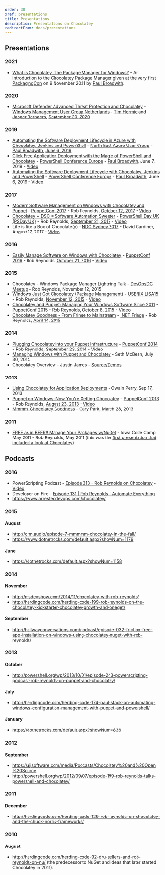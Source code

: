 ```yaml
---
order: 30
xref: presentations
title: Presentations
description: Presentations on Chocolatey
redirectFrom: docs/presentations
---
```


## Presentations

### 2021

* [What is Chocolatey, The Package Manager for Windows?](https://www.youtube.com/watch?v=knnMgOTVRmU) - An introduction to the Chocolatey Package Manager given at the very first [PackagingCon](https://packaging-con.org) on 9 November 2021 by [Paul Broadwith](https://blog.pauby.com).

### 2020

* [Microsoft Defender Advanced Threat Protection and Chocolatey](https://www.slideshare.net/slideshow/embed_code/key/GghOiJlFmVINOx) - [Windows Management User Group Netherlands](https://www.meetup.com/WMUG_NL/) - [Tim Hermie](https://www.cloud-boy.be) and [Jasper Bernaers](https://jasperbernaers.com/), [September 29, 2020](https://www.meetup.com/WMUG_NL/events/273266512/)

### 2019

* [Automating the Software Deployment Lifecycle in Azure with Chocolatey, Jenkins and PowerShell](https://blog.pauby.com/presentation/20190702-neaug/) - [North East Azure User Group](https://www.meetup.com/North-East-Azure-User-Group/) - [Paul Broadwith](https://pauby.com), [June 6, 2019](https://www.meetup.com/North-East-Azure-User-Group/events/261825832/)
* [Click Free Application Deployment with the Magic of PowerShell and Chocolatey](https://blog.pauby.com/presentation/20190607-psconfeu/) - [PowerShell Conference Europe](https://psconf.eu/2019/) - [Paul Broadwith](https://pauby.com), June 7, 2019 - [Video](https://www.youtube.com/watch?v=HAWRkWMnAus&list=PLfpfxDPYyd6KBiKwl2oopwG8ogAUtQ9nP)
* [Automating the Software Deployment Lifecycle with Chocolatey, Jenkins and PowerShell](https://blog.pauby.com/presentation/20190606-psconfeu/) - [PowerShell Conference Europe](https://psconf.eu/2019/) - [Paul Broadwith](https://pauby.com), June 6, 2019 - [Video](https://www.youtube.com/watch?v=TvWl2VzGo5U&list=PLfpfxDPYyd6KBiKwl2oopwG8ogAUtQ9nP)

### 2017

* [Modern Software Management on Windows with Chocolatey and Puppet](https://www.slideshare.net/ferventcoder/modern-software-management-on-windows-with-chocolatey-and-puppet) - [PuppetConf 2017](https://puppetconf.com) - Rob Reynolds, [October 12, 2017](https://puppetconf17.sched.com/event/B4xQ) - [Video](https://www.youtube.com/watch?v=6gQtcoLaMI0)
* [Chocolatey + DSC = Software Automation Sweeter](https://www.slideshare.net/ferventcoder/chocolatey-dsc-software-automation-sweeter-powershell-day-uk/) - [PowerShell Day UK (PSDay.UK)](https://psday.uk/) - Rob Reynolds, [September 21, 2017](https://psday.uk/#1499890705418-efb95a0a-2abb) - [Video](https://www.youtube.com/watch?v=KZzn_TurdPI)
* Life is like a Box of Chocolate(y) - [NDC Sydney 2017](https://ndcsydney.com/) - David Gardiner, August 17, 2017 - [Video](https://www.youtube.com/watch?v=sq2mqeIG2I4)

### 2016

* [Easily Manage Software on Windows with Chocolatey](http://www.slideshare.net/ferventcoder/easily-manage-software-on-windows-with-chocolatey-puppetconf-2016) - [PuppetConf 2016](https://2016.puppetconf.com/) - Rob Reynolds, [October 21, 2016](http://sched.co/6fk5) - [Video](https://www.youtube.com/watch?v=K5jq35wezHI)

### 2015

* Chocolatey - Windows Package Manager Lightning Talk - [DevOpsDC Meetup](http://www.meetup.com/DevOpsDC/events/226003653/) - Rob Reynolds, November 12, 2015
* [Windows Just Got Chocolatey (Package Management)](http://www.slideshare.net/ferventcoder/windows-just-got-chocolatey-package-management-lisa15) - [USENIX LISA15](https://www.usenix.org/conference/lisa15) - Rob Reynolds, [November 12, 2015](https://www.usenix.org/conference/lisa15/conference-program/presentation/reynolds) - [Video](https://www.usenix.org/conference/lisa15/conference-program/presentation/reynolds)
* [Chocolatey and Puppet: Managing Your Windows Software Since 2011](http://www.slideshare.net/ferventcoder/chocolatey-and-puppet-managing-your-windows-software-since-2011) - [PuppetConf 2015](https://2015.puppetconf.com/) - Rob Reynolds, [October 8, 2015](http://sched.co/3hM1) - [Video](https://www.youtube.com/watch?v=NNM2H4GsWYA)
* [Chocolatey Goodness - From Fringe to Mainstream](http://www.slideshare.net/ferventcoder/chocolatey-goodness-from-fringe-to-mainstream-dotnetfringe) - [.NET Fringe](http://dotnetfringe.org/) - Rob Reynolds, [April 14, 2015](http://lanyrd.com/2015/dotnetfringe/sdkxkq/)

### 2014

* [Plugging Chocolatey into your Puppet Infrastructure](http://www.slideshare.net/ferventcoder/chocolatey-puppet-conf2014) - [PuppetConf 2014](http://2014.puppetconf.com/) - Rob Reynolds, [September 23, 2014](http://sched.co/1kHU71L) - [Video](https://www.youtube.com/watch?v=cZl_wKSciVk)
* [Managing Windows with Puppet and Chocolatey](http://www.slideshare.net/SethMcBean/managing-windows-with-puppet-and-chocolatey) - Seth McBean, July 30, 2014
* Chocolatey Overview - Justin James - [Source/Demos](https://github.com/digitaldrummerj/ChocolateyTalk)

### 2013

* [Using Chocolatey for Application Deployments](http://www.slideshare.net/perryofpeek/using-chocolatey-for-application-deployments) - Owain Perry, Sep 17, 2013
* [Puppet on Windows: Now You're Getting Chocolatey](http://www.slideshare.net/ferventcoder/puppet-on-windows-now-youre-getting-chocolatey-puppetconf2013) - [PuppetConf 2013](http://2013.puppetconf.com) - Rob Reynolds, [August 23, 2013](http://sched.co/11MpBOE) - [Video](https://www.youtube.com/watch?v=Im30wziOrBs)
* [Mmmm, Chocolatey Goodness](http://www.slideshare.net/gep13/mmmm-chocolatey-goodness) - Gary Park, March 28, 2013

### 2011

* [FREE as in BEER!! Manage Your Packages w/NuGet](http://dl.dropbox.com/u/9391884/NuGet.ppsx) - Iowa Code Camp May 2011 - Rob Reynolds, May 2011 (this was the [first presentation that included a look at Chocolatey](http://ferventcoder.com/robz/archive/2011/05/06/iowa-code-camp-presentations.aspx))

## Podcasts

### 2016

* PowerScripting Podcast - [Episode 313 - Rob Reynolds on Chocolatey](https://powershell.org/2016/05/11/episode-313-powerscripting-podcast-rob-reynolds-on-chocolatey/) - [Video](https://www.youtube.com/watch?v=pd5QEkXUeDI)
* Developer on Fire - [Episode 131 | Rob Reynolds - Automate Everything](http://developeronfire.com/episode-131-rob-reynolds-automate-everything)
* https://www.arresteddevops.com/chocolatey/

### 2015

#### August

* http://crm.audio/episode-7-mmmmm-chocolatey-in-the-fall/
* https://www.dotnetrocks.com/default.aspx?showNum=1179

#### June

* https://dotnetrocks.com/default.aspx?showNum=1158

### 2014

#### November

* http://msdevshow.com/2014/11/chocolatey-with-rob-reynolds/
* http://herdingcode.com/herding-code-199-rob-reynolds-on-the-chocolatey-kickstarter-chocolatey-growth-and-oneget/

#### September

* http://hallwayconversations.com/podcast/episode-032-friction-free-app-installation-on-windows-using-chocolatey-nuget-with-rob-reynolds/

### 2013

#### October

* http://powershell.org/wp/2013/10/01/episode-243-powerscripting-podcast-rob-reynolds-on-puppet-and-chocolatey/

#### July

* http://herdingcode.com/herding-code-174-paul-stack-on-automating-windows-configuration-management-with-puppet-and-powershell/

#### January

* https://dotnetrocks.com/default.aspx?showNum=836

### 2012

#### September

* https://ajisoftware.com/media/Podcasts/Chocolatey%20and%20Open%20Source
* http://powershell.org/wp/2012/09/07/episode-199-rob-reynolds-talks-powershell-and-chocolatey/

### 2011

#### December

* http://herdingcode.com/herding-code-129-rob-reynolds-on-chocolatey-and-the-chuck-norris-frameworks/

### 2010

#### August

* http://herdingcode.com/herding-code-92-dru-sellers-and-rob-reynolds-on-nu/ (the predecessor to NuGet and ideas that later started Chocolatey in 2011).
